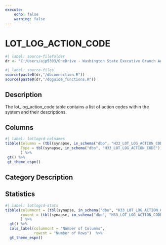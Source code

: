 ```yaml
---
execute:
    echo: false
    warning: false
---
```


# LOT_LOG_ACTION_CODE {.unnumbered}

```r
#| label: source-filefolder
dr <- "C:/Users/ajp5303/OneDrive - Washington State Executive Branch Agencies/source_scripts"
```

```r
#| label: source-files
source(paste0(dr,"/dbconnection.R"))
source(paste0(dr,"/dqguide_functions.R"))
```

## Description

The lot_log_action_code table contains a list of action codes within the system and their descriptions. 

## Columns

```r
#| label: lotlogcd-colnames
tibble(Columns = (tbl(synapse, in_schema("dbo", "H33_LOT_LOG_ACTION_CODE")) %>% colnames()),
       Type = tbl(synapse, in_schema("dbo", "H33_LOT_LOG_ACTION_CODE")) %>% head(1) %>% as_tibble() %>% sapply(class)
       ) %>%
 gt() %>%
 gt_theme_espn()
```

## Category Description

## Statistics

```r
#| label: lotlogcd-stats
tibble(columncnt = (tbl(synapse, in_schema("dbo", "H33_LOT_LOG_ACTION_CODE")) %>% ncol()),
       rowcnt = (tbl(synapse, in_schema("dbo", "H33_LOT_LOG_ACTION_CODE"))) %>% nrow2()
       ) %>%
  gt() %>%
  cols_label(columncnt = "Number of Columns",
             rowcnt = "Number of Rows")  %>%
  gt_theme_espn()
```
